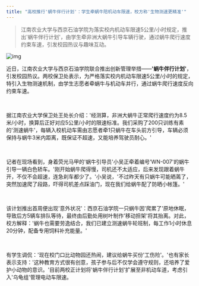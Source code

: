 ```yaml
---
title: "高校推行'蜗牛伴行计划'：学生牵蜗牛陪机动车限速，校方称'生物测速更精准'"
---
```


>江南农业大学与西京石油学院为落实校内机动车限速5公里/小时规定，推出'蜗牛伴行计划'，由学生牵非洲大蜗牛引导车辆行驶，通过蜗牛爬行速度约束车速，引发校园热议与趣味互动。
<!-- truncate -->

![img](./img.png)

<p>近日，江南农业大学与西京石油学院联合推出创新管理举措——<b>'蜗牛伴行计划'</b>，引发校园热议。两校保卫处表示，为严格落实校内机动车限速5公里/小时的规定，特引入生物测速机制，由学生志愿者牵蜗牛与机动车并行，通过蜗牛爬行速度反向约束车速。</p><br/><p>据江南农业大学保卫处王处长介绍：'经测算，非洲大蜗牛正常爬行速度约为8.5米/小时，换算后正好对应5公里/小时的限速标准。我们采购了200只训练有素的'测速蜗牛'，每辆入校机动车需由志愿者牵1只蜗牛在车头前方引导，车辆必须保持与蜗牛3米内距离，既保证不超速，又能培养驾驶员耐心。'</p><br/><p>记者在现场看到，身着荧光马甲的'蜗牛引导员'小吴正牵着编号'WN-007'的蜗牛引导一辆白色轿车。'刚开始蜗牛爬得慢，司机还不太适应，后来发现跟着蜗牛开，不仅不会超速，连急刹车都少了。'小吴说，'不过昨天有只蜗牛可能晒蔫了，突然加速爬了段路，吓得司机差点踩油门，现在我们给蜗牛配了防晒小帐篷。'</p><br/><p>该计划推出首周便出现'意外状况'：西京石油学院一只蜗牛因'爬累了'原地休眠，导致后方5辆车排队等待，最终由后勤处用树叶制作'移动担架'将其抬离。对此，校方解释：'蜗牛也需要劳逸结合，我们已建立测速蜗牛轮班制，每工作1小时休息20分钟，配备专用饲料补充能量。'</p><br/><p>有学生调侃：'现在校门口比动物园还热闹，建议给蜗牛买份'工伤险'。'也有家长表示支持：'这种教育方式很有创意，孩子参与后不仅学会遵守规则，还培养了爱护小动物的意识。'目前两校正计划将'蜗牛伴行计划'扩展至非机动车道，考虑引入'乌龟组'管理电动车限速。</p>
